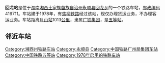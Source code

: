 {{noteTA
|1=zh-cn:始发车次; zh-hk:列車班次;
|2=zh-cn:车次; zh-hk:班次;
}}
{{Infobox China railway station 
|车站名称 = 回龙站
|车站名称拼音 = HuiLong
|英文名称 = Huilong Railway Station
|车站代码 = 44693
|电报码 = 
|拼音码 = 
|车站功能 = 货运站
|技术性质 = [[中间站|中间站]]
|业务性质 = 货运站
|车站地址 = [[湖南省|湖南省]][[湘西土家族苗族自治州|湘西土家族苗族自治州]][[永顺县|永顺县]]
|坐标 = {{coord|28|52|45|N|110|11|04|E|display=inline,title}}
|归属 = [[广铁集团|广铁集团]]
|车站等级 = [[五等站_(中铁)|五等站]]
|线路 = [[焦柳铁路|焦柳铁路]]
}}
'''回龙站'''是位于[[湖南|湖南]][[湘西土家族苗族自治州|湘西土家族苗族自治州]][[永顺县|永顺县]][[回龙乡|回龙乡]]的一个铁路车站，[[邮政编码|邮政编码]]416711。车站建于1978年，有[[焦柳铁路|焦柳铁路]]经过该站，现仅办理货运业务，不办理客运业务。车站距离[[月山站|月山站]]1013[[公里|公里]]，隶属[[广铁集团|广铁集团]]，是[[五等站_(中铁)|五等站]]。

==邻近车站==
{{start rail box|[[中国铁路|中国铁路]]}}
{{s-inop|[[官坝站|官坝站]]|{{站|月山}}方向}}
{{s-line|[[焦柳铁路|焦柳铁路]]<br />← 9km 回龙站 8km →}}
{{s-inop|[[新永顺站|新永顺站]]|{{站|柳州}}方向}}
{{end box}}

{{焦柳铁路}}
{{铁路车站小作品}}
{{湖南小作品}}

[[Category:湘西州铁路车站|Category:湘西州铁路车站]]
[[Category:永顺县|Category:永顺县]]
[[Category:中国铁路广州局集团车站|Category:中国铁路广州局集团车站]]
[[Category:中国铁路五等站|Category:中国铁路五等站]]
[[Category:1978年启用的铁路车站|Category:1978年启用的铁路车站]]